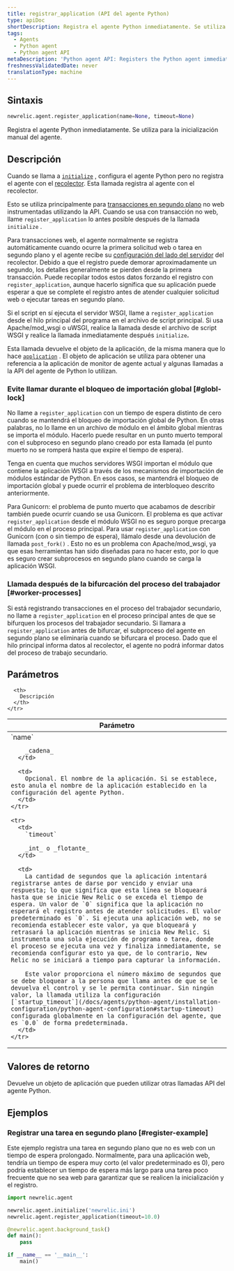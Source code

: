 ```yaml
---
title: registrar_application (API del agente Python)
type: apiDoc
shortDescription: Registra el agente Python inmediatamente. Se utiliza para la inicialización manual del agente.
tags:
  - Agents
  - Python agent
  - Python agent API
metaDescription: 'Python agent API: Registers the Python agent immediately, instead of allowing it to be done more passively.'
freshnessValidatedDate: never
translationType: machine
---
```


## Sintaxis

```py
newrelic.agent.register_application(name=None, timeout=None)
```

Registra el agente Python inmediatamente. Se utiliza para la inicialización manual del agente.

## Descripción

Cuando se llama a [`initialize`](/docs/agents/python-agent/python-agent-api/initialize) , configura el agente Python pero no registra el agente con el [recolector](/docs/accounts-partnerships/education/getting-started-new-relic/glossary#collector). Esta llamada registra al agente con el recolector.

Esto se utiliza principalmente para [transacciones en segundo plano](/docs/agents/python-agent/python-agent-api/background_task) no web instrumentadas utilizando la API. Cuando se usa con transacción no web, llame `register_application` lo antes posible después de la llamada `initialize` .

Para transacciones web, el agente normalmente se registra automáticamente cuando ocurre la primera solicitud web o tarea en segundo plano y el agente recibe su [configuración del lado del servidor](/docs/agents/manage-apm-agents/configuration/configure-agent#ssc) del recolector. Debido a que el registro puede demorar aproximadamente un segundo, los detalles generalmente se pierden desde la primera transacción. Puede recopilar todos estos datos forzando el registro con `register_application`, aunque hacerlo significa que su aplicación puede esperar a que se complete el registro antes de atender cualquier solicitud web o ejecutar tareas en segundo plano.

Si el script en sí ejecuta el servidor WSGI, llame a `register_application` desde el hilo principal del programa en el archivo de script principal. Si usa Apache/mod_wsgi o uWSGI, realice la llamada desde el archivo de script WSGI y realice la llamada inmediatamente después `initialize`<DoNotTranslate>**.**</DoNotTranslate>

Esta llamada devuelve el objeto de la aplicación, de la misma manera que lo hace [`application`](/docs/agents/python-agent/python-agent-api/application) . El objeto de aplicación se utiliza para obtener una referencia a la aplicación de monitor de agente actual y algunas llamadas a la API del agente de Python lo utilizan.

### Evite llamar durante el bloqueo de importación global [#globl-lock]

No llame a `register_application` con un tiempo de espera distinto de cero cuando se mantendrá el bloqueo de importación global de Python. En otras palabras, no lo llame en un archivo de módulo en el ámbito global mientras se importa el módulo. Hacerlo puede resultar en un punto muerto temporal con el subproceso en segundo plano creado por esta llamada (el punto muerto no se romperá hasta que expire el tiempo de espera).

Tenga en cuenta que muchos servidores WSGI importan el módulo que contiene la aplicación WSGI a través de los mecanismos de importación de módulos estándar de Python. En esos casos, se mantendrá el bloqueo de importación global y puede ocurrir el problema de interbloqueo descrito anteriormente.

Para Gunicorn: el problema de punto muerto que acabamos de describir también puede ocurrir cuando se usa Gunicorn. El problema es que activar `register_application` desde el módulo WSGI no es seguro porque precarga el módulo en el proceso principal. Para usar `register_application` con Gunicorn (con o sin tiempo de espera), llámalo desde una devolución de llamada `post_fork()` . Esto no es un problema con Apache/mod_wsgi, ya que esas herramientas han sido diseñadas para no hacer esto, por lo que es seguro crear subprocesos en segundo plano cuando se carga la aplicación WSGI.

### Llamada después de la bifurcación del proceso del trabajador [#worker-processes]

Si está registrando transacciones en el proceso del trabajador secundario, no llame a `register_application` en el proceso principal antes de que se bifurquen los procesos del trabajador secundario. Si llamara a `register_application` antes de bifurcar, el subproceso del agente en segundo plano se eliminaría cuando se bifurcara el proceso. Dado que el hilo principal informa datos al recolector, el agente no podrá informar datos del proceso de trabajo secundario.

## Parámetros

<table>
  <thead>
    <tr>
      <th width="25%">
        Parámetro
      </th>

      <th>
        Descripción
      </th>
    </tr>
  </thead>

  <tbody>
    <tr>
      <td>
        `name`

        _cadena_
      </td>

      <td>
        Opcional. El nombre de la aplicación. Si se establece, esto anula el nombre de la aplicación establecido en la configuración del agente Python.
      </td>
    </tr>

    <tr>
      <td>
        `timeout`

        _int_ o _flotante_
      </td>

      <td>
        La cantidad de segundos que la aplicación intentará registrarse antes de darse por vencido y enviar una respuesta; lo que significa que esta línea se bloqueará hasta que se inicie New Relic o se exceda el tiempo de espera. Un valor de `0` significa que la aplicación no esperará el registro antes de atender solicitudes. El valor predeterminado es `0`. Si ejecuta una aplicación web, no se recomienda establecer este valor, ya que bloqueará y retrasará la aplicación mientras se inicia New Relic. Si instrumenta una sola ejecución de programa o tarea, donde el proceso se ejecuta una vez y finaliza inmediatamente, se recomienda configurar esto ya que, de lo contrario, New Relic no se iniciará a tiempo para capturar la información.

        Este valor proporciona el número máximo de segundos que se debe bloquear a la persona que llama antes de que se le devuelva el control y se le permita continuar. Sin ningún valor, la llamada utiliza la configuración [`startup_timeout`](/docs/agents/python-agent/installation-configuration/python-agent-configuration#startup-timeout) configurada globalmente en la configuración del agente, que es `0.0` de forma predeterminada.
      </td>
    </tr>
  </tbody>
</table>

## Valores de retorno

Devuelve un objeto de aplicación que pueden utilizar otras llamadas API del agente Python.

## Ejemplos

### Registrar una tarea en segundo plano [#register-example]

Este ejemplo registra una tarea en segundo plano que no es web con un tiempo de espera prolongado. Normalmente, para una aplicación web, tendría un tiempo de espera muy corto (el valor predeterminado es 0), pero podría establecer un tiempo de espera más largo para una tarea poco frecuente que no sea web para garantizar que se realicen la inicialización y el registro.

```py
import newrelic.agent

newrelic.agent.initialize('newrelic.ini')
newrelic.agent.register_application(timeout=10.0)

@newrelic.agent.background_task()
def main():
    pass

if __name__ == '__main__':
    main()
```